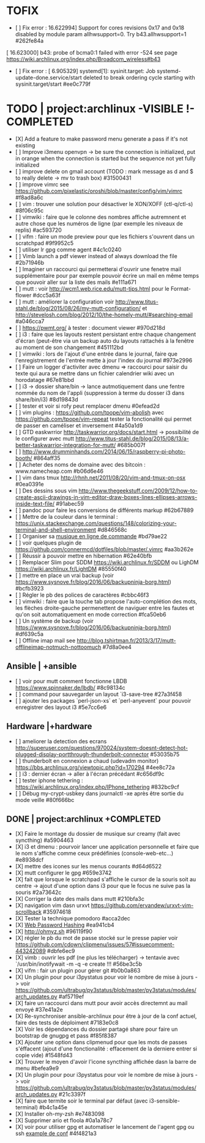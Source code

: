 = TOFIX =
* [ ] Fix error : 16.622994] Support for cores revisions 0x17 and 0x18 disabled by module param allhwsupport=0. Try b43.allhwsupport=1  #262fe84a
[   16.623000] b43: probe of bcma0:1 failed with error -524
see page https://wiki.archlinux.org/index.php/Broadcom_wireless#b43
* [ ] Fix error : [    6.905329] systemd[1]: sysinit.target: Job systemd-update-done.service/start deleted to break ordering cycle starting with sysinit.target/start  #ee0c779f


= TODO | project:archlinux -VISIBLE !-COMPLETED =
* [X] Add a feature to make password menu generate a pass if it's not existing
* [ ] Improve i3menu openvpn -> be sure the connection is initialized, put in orange when the connection is started but the sequence not yet fully initialized
* [ ] improve delete on gmail account (TODO : mark message as d and $ to really delete -> mv to trash box)  #31500431
* [ ] improve vimrc see https://github.com/pixelastic/oroshi/blob/master/config/vim/vimrc  #f8ad8a6c
* [ ] vim : trouver une solution pour désactiver le XON/XOFF (ctl-q/ctl-s)  #8f06c95c
* [ ] vimwiki : faire que le colonne des nombres affiche autremnent et autre chose que les numéros de ligne (par exemple les niveaux de replis)  #ac593720
* [ ] vifm : faire un mode preview pour que les fichiers s'ouvrent dans un scratchpad  #9f9952c5
* [ ] utiliser lr gpg comme agent  #4c1c0240
* [ ] Vimb launch a pdf viewer instead of always download the file  #2b71946b
* [ ] Imaginer un raccourci qui permetterai d'ouvrir une fenetre mail supplémentaire pour par exemple pouvoir écrire un mail en même temps que pouvoir aller sur la liste des mails  #e111a671
* [ ] mutt : voir http://wcm1.web.rice.edu/mutt-tips.html pour le Format-flower  #dcc5a63f
* [ ] mutt : améliorer la configuration voir http://www.titus-stahl.de/blog/2015/08/26/my-mutt-configuration/ et http://stevelosh.com/blog/2012/10/the-homely-mutt/#searching-email  #a046cca7
* [ ] https://pwmt.org/ à tester : document viewer  #970d218d
* [ ] i3 : faire que les layouts restent persistant entre chaque changement d'écran (peut-être via un backup auto du layouts rattachés à la fenêtre au moment de son changement  #451112bd
* [ ] vimwiki : lors de l'ajout d'une entrée dans le journal, faire que l'enregistrement de l'entrée mette à jour l'index du journal  #973e2996
* [ ] Faire un logger d'activiter avec dmenu => raccourci pour saisir du texte qui aura se mettre dans un fichier calendrier wiki avec un horodatage  #67e81bbd
* [ ] i3 -> dossier share/bin -> lance autmotiquement dans une fentre nommée du nom de l'appli (suppression à terme du dosser i3 dans share/bin/i3)  #8d19843d
* [ ] tester et voir si rofy peut remplacer dmenu  #0efead2d
* [ ] vim plugins : https://github.com/tpope/vim-abolish avec https://github.com/tpope/vim-repeat tester la fonctionalité qui permet de passer en caméliser et inversement  #4a50a1d9
* [ ] GTD easkwrrior http://taskwarrior.org/docs/start.html -> possibilité de le configurer avec mutt http://www.titus-stahl.de/blog/2015/08/13/a-better-taskwarrior-integration-for-mutt/  #685b007f
* [ ] http://www.drumminhands.com/2014/06/15/raspberry-pi-photo-booth/  #864aff35
* [ ] Acheter des noms de domaine avec des bitcoin : www.namecheap.com  #b06d6e46
* [ ] vim dans tmux http://rhnh.net/2011/08/20/vim-and-tmux-on-osx  #0ea0391e
* [ ] Des dessins sous vim http://www.thegeekstuff.com/2009/12/how-to-create-ascii-drawings-in-vim-editor-draw-boxes-lines-ellipses-arrows-inside-text-file/  #91abec59
* [ ] pandoc pour faire les conversions de différents markup  #62b67889
* [ ] Mettre de la couleur dans le terminal : https://unix.stackexchange.com/questions/148/colorizing-your-terminal-and-shell-environment  #d846568c
* [ ] Organiser sa [[http://beets.radbox.org/|musique en ligne de commande]]  #bd79ae22
* [ ] voir quelques plugin de https://github.com/connermcd/dotfiles/blob/master/.vimrc  #aa3b262e
* [ ] Réussir à pouvoir mettre en hibernation  #62e40bfb
* [ ] Remplacer Slim pour SDDM https://wiki.archlinux.fr/SDDM ou LighDM https://wiki.archlinux.fr/LightDM  #85550f40
* [ ] mettre en place un vrai backup (voir https://www.sysnove.fr/blog/2016/06/backupninja-borg.html)  #bcfb3923
* [ ] Régler le pb des polices de caractères  #cbbc46f3
* [ ] vimwiki : faire que la touche tab propose l'auto-complétion des mots, les flèches droite-gauche permenettent de naviguer entre les fautes et qu'on soit automatiquement en mode correction  #fca50eb6
* [ ] Un système de backup (voir https://www.sysnove.fr/blog/2016/06/backupninja-borg.html)  #df639c5a
* [ ] Offline imap mail see http://blog.tshirtman.fr/2013/3/17/mutt-offlineimap-notmuch-nottoomuch  #7d8a0ee4

== Ansible | +ansible ==
* [ ] voir pour mutt comment fonctionne LBDB https://www.spinnaker.de/lbdb/  #8c98134c
* [ ] command pour sauvegarder un layout `i3-save-tree  #27a3f458
* [ ] ajouter les packages `perl-json-xs` et `perl-anyevent` pour pouvoir enregistrer des layout i3  #5e7cc6e6

== Hardware |+hardware ==
* [ ] ameliorer la detection des ecrans http://superuser.com/questions/970024/system-doesnt-detect-hot-plugged-display-portthrough-thunderbolt-connector  #53035b75
* [ ] thunderbolt en connexion a chaud (udevadm monitor) https://bbs.archlinux.org/viewtopic.php?id=170294  #4ee8c72a
* [ ] i3 : dernier écran -> aller à l'écran précédant  #c656df9c
* [ ] tester iphone tethering : https://wiki.archlinux.org/index.php/IPhone_tethering  #832bc9cf
* [ ] Débug my-crypt-usbkey dans journalctl -xe après être sortie du mode veille  #80f666bc


== DONE | project:archlinux +COMPLETED ==
* [X] Faire le montage du dossier de musique sur creamy (fait avec syncthing)  #a5904463
* [X] i3 et dmenu : pourvoir lancer une application personnelle et faire que le nom s'affiche comme ceux prédéfinies (console-web-etc...)  #e8938dcf
* [X] mettre des icones sur les menus courants  #d64d6522
* [X] mutt configurer le gpg  #659e3742
* [X] fait que lorsque le scratchpad s'affiche le cursor de la souris soit au centre -> ajout d'une option dans i3 pour que le focus ne suive pas la souris  #2a73642c
* [X] Corriger la date des mails dans mutt  #210bfa3c
* [X] navigation vim dasn urxvt https://github.com/ervandew/urxvt-vim-scrollback  #35974618
* [X] Tester la technique pomodoro  #acca2dec
* [X] [[http://crypto.stanford.edu/PwdHash/|Web Password Hashing]]  #ea941cb4
* [X] http://ohmyz.sh  #96119f90
* [X] régler le pb du mot de passe stocké sur le presse papier voir https://github.com/cdown/clipmenu/issues/57#issuecomment-443242089  #dbfe6ec9
* [X] vimb : ouvrir les pdf (ne plus les télécharger) -> tentavie avec `/usr/bin/inotifywait -m -q -e create !!!  #56be3c5b
* [X] vifm : fair un plugin pour gérer git  #b0b0a863
* [X] Un plugin pour pour i3pystatus pour voir le nombre de mise à jours -> voir https://github.com/ultrabug/py3status/blob/master/py3status/modules/arch_updates.py  #af5719ef
* [X] faire un raccourci dans mutt pour avoir accès directemnt au mail envoyé  #37e41a2e
* [X] Re-synchroniser ansible-archlinux pour être à jour de la conf actuel, faire des tests de déploiment  #7183e0c8
* [X] Voir les dépendances du dossier partagé share pour faire un bootstrap de gnugpg et pass  #f85f8387
* [X] Ajouter une option dans clipmenud pour que les mots de passes s'éffacent (ajout d'une fonctionalité : effacement de la derniere entrer si copie vide)  #1548fd43
* [X] Trouver le moyen d'avoir l'icone syncthing affichée dasn la barre de menu  #befea9e9
* [X] Un plugin pour pour i3pystatus pour voir le nombre de mise à jours -> voir https://github.com/ultrabug/py3status/blob/master/py3status/modules/arch_updates.py  #21c3397f
* [X] faire que termite soir le terminal par défaut (avec i3-sensible-terminal)  #b4c1a45e
* [X] Installer oh-my-zsh  #e7483098
* [X] Supprimer ario et floola  #0a1a78c7
* [X] voir pour utiliser gpg et automatiser le lancement de l'agent gpg ou ssh [[https://github.com/ervandew/dotfiles/blob/master/.xinitrc|example de conf]]  #4f4821a3

